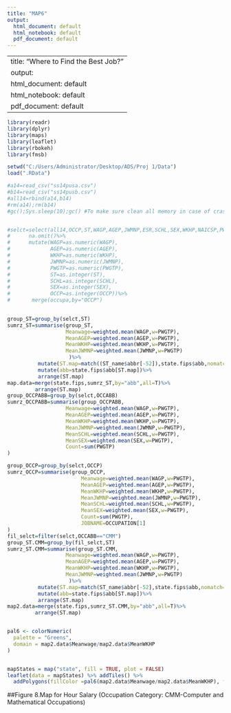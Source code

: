 ---
title: "MAP6"
output:
  html_document: default
  html_notebook: default
  pdf_document: default
---


---
title: "Where to Find the Best Job?"
output:
  html_document: default
  html_notebook: default
  pdf_document: default
---

       

```{r map6, echo=FALSE, message=FALSE}
library(readr)
library(dplyr)
library(maps)
library(leaflet)
library(rbokeh)
library(fmsb)

setwd("C:/Users/Administrator/Desktop/ADS/Proj 1/Data")
load(".RData")

#a14=read_csv("ss14pusa.csv")
#b14=read_csv("ss14pusb.csv")
#all14=rbind(a14,b14)
#rm(a14);rm(b14)
#gc();Sys.sleep(10);gc() #To make sure clean all memory in case of crash


#selct=select(all14,OCCP,ST,WAGP,AGEP,JWMNP,ESR,SCHL,SEX,WKHP,NAICSP,PWGTP,POWSP,POWPUMA)%>%
#      na.omit()%>%
#      mutate(WAGP=as.numeric(WAGP),
#             AGEP=as.numeric(AGEP),
#             WKHP=as.numeric(WKHP),
#             JWMNP=as.numeric(JWMNP),
#             PWGTP=as.numeric(PWGTP),
#             ST=as.integer(ST),
#             SCHL=as.integer(SCHL),
#             SEX=as.integer(SEX),
#             OCCP=as.integer(OCCP))%>%
#       merge(occupa,by="OCCP")
      

group_ST=group_by(selct,ST)
sumrz_ST=summarise(group_ST,
                   Meanwage=weighted.mean(WAGP,w=PWGTP),
                   MeanAGEP=weighted.mean(AGEP,w=PWGTP),
                   MeanWKHP=weighted.mean(WKHP,w=PWGTP),
                   MeanJWMNP=weighted.mean(JWMNP,w=PWGTP)
                    )%>%
          mutate(ST.map=match((ST_name$abbr[-52]),state.fips$abb,nomatch=99))%>%
          mutate(abb=state.fips$abb[ST.map])%>%
          arrange(ST.map)
map.data=merge(state.fips,sumrz_ST,by="abb",all=T)%>%
         arrange(ST.map)
group_OCCPABB=group_by(selct,OCCABB)
sumrz_OCCPABB=summarise(group_OCCPABB,
                   Meanwage=weighted.mean(WAGP,w=PWGTP),
                   MeanAGEP=weighted.mean(AGEP,w=PWGTP),
                   MeanWKHP=weighted.mean(WKHP,w=PWGTP),
                   MeanJWMNP=weighted.mean(JWMNP,w=PWGTP),
                   MeanSCHL=weighted.mean(SCHL,w=PWGTP),
                   MeanSEX=weighted.mean(SEX,w=PWGTP),
                   Count=sum(PWGTP)
)

group_OCCP=group_by(selct,OCCP)
sumrz_OCCP=summarise(group_OCCP,
                        Meanwage=weighted.mean(WAGP,w=PWGTP),
                        MeanAGEP=weighted.mean(AGEP,w=PWGTP),
                        MeanWKHP=weighted.mean(WKHP,w=PWGTP),
                        MeanJWMNP=weighted.mean(JWMNP,w=PWGTP),
                        MeanSCHL=weighted.mean(SCHL,w=PWGTP),
                        MeanSEX=weighted.mean(SEX,w=PWGTP),
                        Count=sum(PWGTP),
                        JOBNAME=OCCUPATION[1]
)
fil_selct=filter(selct,OCCABB=="CMM")
group_ST.CMM=group_by(fil_selct,ST)
sumrz_ST.CMM=summarise(group_ST.CMM,
                   Meanwage=weighted.mean(WAGP,w=PWGTP),
                   MeanAGEP=weighted.mean(AGEP,w=PWGTP),
                   MeanWKHP=weighted.mean(WKHP,w=PWGTP),
                   MeanJWMNP=weighted.mean(JWMNP,w=PWGTP)
                    )%>%
          mutate(ST.map=match(ST_name$abbr[-52],state.fips$abb,nomatch=99))%>% #statename.csv file must be cleaned
          mutate(abb=state.fips$abb[ST.map])%>%
          arrange(ST.map)
map2.data=merge(state.fips,sumrz_ST.CMM,by="abb",all=T)%>%
         arrange(ST.map)


pal6 <- colorNumeric(
  palette = "Greens",
  domain = map2.data$Meanwage/map2.data$MeanWKHP
)


mapStates = map("state", fill = TRUE, plot = FALSE)
leaflet(data = mapStates) %>% addTiles() %>%
  addPolygons(fillColor =pal6(map2.data$Meanwage/map2.data$MeanWKHP), fillOpacity=0.5,stroke = FALSE)
```



##Figure 8.Map for Hour Salary (Occupation Category: CMM-Computer and Mathematical Occupations)




